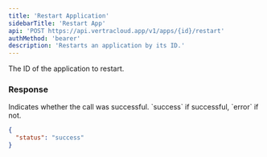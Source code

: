 ```yaml
---
title: 'Restart Application'
sidebarTitle: 'Restart App'
api: 'POST https://api.vertracloud.app/v1/apps/{id}/restart'
authMethod: 'bearer'
description: 'Restarts an application by its ID.'
---
```


<ParamField path="id" type="string" required>
  The ID of the application to restart.
</ParamField>

### Response

<ResponseField name="status" type="string">
  Indicates whether the call was successful. `success` if successful, `error` if
  not.
</ResponseField>

<ResponseExample>

```json Response
{
  "status": "success"
}
```

</ResponseExample>

